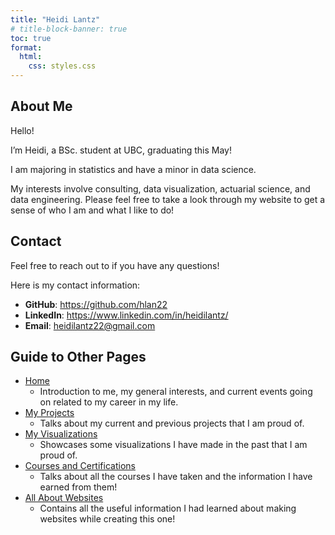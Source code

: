 ```yaml
---
title: "Heidi Lantz"
# title-block-banner: true
toc: true
format:
  html:
    css: styles.css
---
```


## About Me

Hello! 

I'm Heidi, a BSc. student at UBC, graduating this May!

I am majoring in statistics and have a minor in data science.

My interests involve consulting, data visualization, actuarial science, and data engineering. Please feel free to take a look through my website to get a sense of who I am and what I like to do!

## Contact

Feel free to reach out to if you have any questions!

Here is my contact information:

-   **GitHub**: <https://github.com/hlan22>
-   **LinkedIn**: <https://www.linkedin.com/in/heidilantz/>
-   **Email**: [heidilantz22\@gmail.com](mailto:heidilantz22@gmail.com){.email}

## Guide to Other Pages

-   [Home](index.html)
    -   Introduction to me, my general interests, and current events going on related to my career in my life.
-   [My Projects](projects.html)
    -   Talks about my current and previous projects that I am proud of.
-   [My Visualizations](visualizations.html)
    -   Showcases some visualizations I have made in the past that I am proud of.
-   [Courses and Certifications](courses.html)
    -   Talks about all the courses I have taken and the information I have earned from them! 
-   [All About Websites](website_info.html)
    -   Contains all the useful information I had learned about making websites while creating this one!
